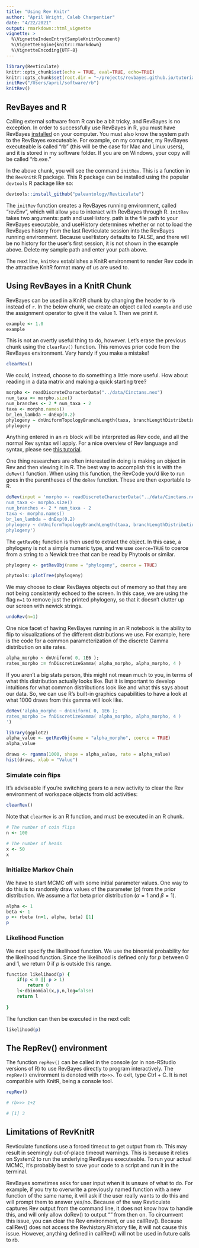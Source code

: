```yaml
---
title: "Using Rev Knitr"
author: "April Wright, Caleb Charpentier"
date: "4/22/2021"
output: rmarkdown::html_vignette
vignette: >
  %\VignetteIndexEntry{SampleKnitrDocument}
  %\VignetteEngine{knitr::rmarkdown}
  %\VignetteEncoding{UTF-8}
---
```


```r
library(Revticulate)
knitr::opts_chunk$set(echo = TRUE, eval=TRUE, echo=TRUE)
knitr::opts_chunk$set(root.dir = "~/projects/revbayes.github.io/tutorials/tutorial_structure/")
initRev("/Users/april/software/rb")
knitRev()
```



## RevBayes and R

Calling external software from R can be a bit tricky, and RevBayes is no exception. In order to successfully use RevBayes in R, you must have RevBayes [installed](https://revbayes.github.io/download) on your computer. You must also know the system path to the RevBayes executeable. For example, on my computer, my RevBayes executeable is called "rb" (this will be the case for Mac and Linux users), and it is stored in my software folder. If you are on Windows, your copy will be called "rb.exe."

In the above chunk, you will see the command `initRev`. This is a function in the `RevKnitR` R package. This R package can be installed using the popular `devtools` R package like so:

```r
devtools::install_github("paleantology/Revticulate")
```

The `initRev` function creates a RevBayes running environment, called "revEnv", which will allow you to interact with RevBayes through R. `initRev` takes two arguments: path and useHistory. path is the file path to your RevBayes executable, and useHistory determines whether or not to load the RevBayes history from the last Revticulate session into the RevBayes running environment. Because useHistory defaults to FALSE, and there will be no history for the user's first session, it is not shown in the example above. Delete my sample path and enter your path above.

The next line, `knitRev` establishes a KnitR environment to render Rev code in the attractive KnitR format many of us are used to.

## Using RevBayes in a KnitR Chunk

RevBayes can be used in a KnitR chunk by changing the header to `rb` instead of `r`. In the below chunk, we create an object called `example` and use the assignment operator to give it the value 1. Then we print it. 
```rb
example <- 1.0
example
```

This is not an overtly useful thing to do, however. Let's erase the previous chunk using the `clearRev()` function. This removes prior code from the RevBayes environment. Very handy if you make a mistake!

```r
clearRev()
```

We could, instead, choose to do something a little more useful. How about reading in a data matrix and making a quick starting tree? 

```rb
morpho <- readDiscreteCharacterData("../data/Cinctans.nex")
num_taxa <- morpho.size()
num_branches <- 2 * num_taxa - 2
taxa <- morpho.names()
br_len_lambda ~ dnExp(0.2)
phylogeny ~ dnUniformTopologyBranchLength(taxa, branchLengthDistribution=dnExponential(br_len_lambda))
phylogeny
```
Anything entered in an `rb` block will be interpreted as Rev code, and all the normal Rev syntax will apply. For a nice overview of Rev language and syntax, please see [this tutorial](https://revbayes.github.io/tutorials/intro/rev). 

One thing researchers are often interested in doing is making an object in Rev and then viewing it in R. The best way to accomplish this is with the `doRev()` function. When using this function, the RevCode you'd like to run goes in the parentheses of the `doRev` function. These are then exportable to R.
```r
doRev(input = 'morpho <- readDiscreteCharacterData("../data/Cinctans.nex")
num_taxa <- morpho.size()
num_branches <- 2 * num_taxa - 2
taxa <- morpho.names()
br_len_lambda ~ dnExp(0.2)
phylogeny ~ dnUniformTopologyBranchLength(taxa, branchLengthDistribution=dnExponential(br_len_lambda))
phylogeny')
```

The `getRevObj` function is then used to extract the object. In this case, a phylogeny is not a simple numeric type, and we use `coerce=TRUE` to coerce from a string to a Newick tree that can be read by Phytools or similar. 

```r
phylogeny <- getRevObj(name = "phylogeny", coerce = TRUE)

phytools::plotTree(phylogeny)
```


We may choose to clear RevBayes objects out of memory so that they are not being consistently echoed to the screen. In this case, we are using the flag `n=1` to remove just the printed phylogeny, so that it doesn't clutter up our screen with newick strings.

```r

undoRev(n=1)

```


One nice facet of having RevBayes running in an R notebook is the ability to flip to visualizations of the different distributions we use. For example, here is the code for a common parameterization of the discrete Gamma distribution on site rates.

```rb
alpha_morpho ~ dnUniform( 0, 1E6 );
rates_morpho := fnDiscretizeGamma( alpha_morpho, alpha_morpho, 4 )
```

If you aren't a big stats person, this might not mean much to you, in terms of what this distribution actually looks like. But it is important to develop intuitions for what common distributions look like and what this says about our data. So, we can use R's built-in graphics capabilities to have a look at what 1000 draws from this gamma will look like. 

```r
doRev('alpha_morpho ~ dnUniform( 0, 1E6 );
rates_morpho := fnDiscretizeGamma( alpha_morpho, alpha_morpho, 4 )
')

library(ggplot2)
alpha_value <- getRevObj(name = "alpha_morpho", coerce = TRUE)
alpha_value

draws <- rgamma(1000, shape = alpha_value, rate = alpha_value)
hist(draws, xlab = "Value")
```



### Simulate coin flips

It's adviseable if you're switching gears to a new activity to clear the Rev environment of workspace objects from old activities:

```r

clearRev()
```


Note that `clearRev` is an R function, and must be executed in an R chunk.

```rb
# The number of coin flips
n <- 100

# The number of heads
x <- 50
x
```

### Initialize Markov Chain
We have to start MCMC off with some initial parameter values. One way to do this is to randomly draw values of the parameter ($p$) from the prior distribution. We assume a flat beta prior distribution ($\alpha = 1$ and $\beta = 1$).

```rb
alpha <- 1
beta <- 1
p <- rbeta (n=1, alpha, beta) [1]
p
```

### Likelihood Function
We next specify the likelihood function. We use the binomial probability for the likelihood function. Since the likelihood is defined only for $p$ between 0 and 1, we return 0 if $p$ is outside this range.

```rb
function likelihood(p) {
    if(p < 0 || p > 1)
        return 0
    l<-dbinomial(x,p,n,log=false)
    return l
    
}
```

The function can then be executed in the next cell:

```rb
likelihood(p)
```
## The RepRev() environment

The function `repRev()` can be called in the console (or in non-RStudio versions of R) to use RevBayes directly to program interactively. The `repRev()` environment is denoted with `rb>>>`. To exit, type Ctrl + C. It is not compatible with KnitR, being a console tool.

```r

repRev()

# rb>>> 1+2

# [1] 3
```

## Limitations of RevKnitR

Revticulate functions use a forced timeout to get output from rb. This may result in seemingly out-of-place timeout warnings. This is because it relies on System2 to run the underlying RevBayes executeable. To run your actual MCMC, it's probably best to save your code to a script and run it in the terminal.

RevBayes sometimes asks for user input when it is unsure of what to do. For example, if you try to overwrite a previously named function with a new function of the same name, it will ask if the user really wants to do this and will prompt them to answer yes/no. Because of the way Revticulate captures Rev output from the command line, it does not know how to handle this, and will only allow doRev() to output "" from then on.
To circumvent this issue, you can clear the Rev environment, or use callRev(). Because callRev() does not access the Revhistory.Rhistory file, it will not cause this issue. However, anything defined in callRev() will not be used in future calls to rb.




